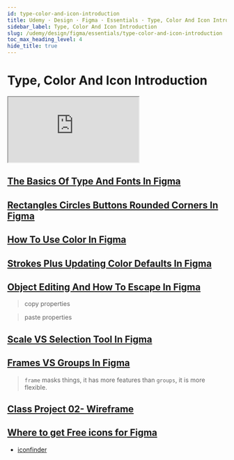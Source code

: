```yaml
---
id: type-color-and-icon-introduction
title: Udemy · Design · Figma · Essentials · Type, Color And Icon Introduction
sidebar_label: Type, Color And Icon Introduction
slug: /udemy/design/figma/essentials/type-color-and-icon-introduction
toc_max_heading_level: 4
hide_title: true
---
```



# Type, Color And Icon Introduction

<iframe src="https://www.figma.com/embed?embed_host=share&url=https%3A%2F%2Fwww.figma.com%2Fdesign%2FBlQNnCgDadSbhmN51qD4Xj%2F03---Figma-Essentials---Type%252C-Color-And-Icon-Introduction%3Ft%3DKB74bOAuuYWNAN6r-1" allowfullscreen></iframe>

## [The Basics Of Type And Fonts In Figma](https://www.udemy.com/course/figma-ux-ui-design-user-experience-tutorial-course/learn/lecture/29164118#overview)

## [Rectangles Circles Buttons Rounded Corners In Figma](https://www.udemy.com/course/figma-ux-ui-design-user-experience-tutorial-course/learn/lecture/29164124#overview)

## [How To Use Color In Figma](https://www.udemy.com/course/figma-ux-ui-design-user-experience-tutorial-course/learn/lecture/29164128#overview)

## [Strokes Plus Updating Color Defaults In Figma](https://www.udemy.com/course/figma-ux-ui-design-user-experience-tutorial-course/learn/lecture/29164136#overview)

## [Object Editing And How To Escape In Figma](https://www.udemy.com/course/figma-ux-ui-design-user-experience-tutorial-course/learn/lecture/29164146#overview)

> copy properties

> paste properties

## [Scale VS Selection Tool In Figma](https://www.udemy.com/course/figma-ux-ui-design-user-experience-tutorial-course/learn/lecture/29164146#overview)

## [Frames VS Groups In Figma](https://www.udemy.com/course/figma-ux-ui-design-user-experience-tutorial-course/learn/lecture/29164154#overview)

> `frame` masks things, it has more features than `groups`, it is more flexible.

## [Class Project 02- Wireframe](https://www.udemy.com/course/figma-ux-ui-design-user-experience-tutorial-course/learn/lecture/29164156#overview)


## [Where to get Free icons for Figma](https://www.udemy.com/course/figma-ux-ui-design-user-experience-tutorial-course/learn/lecture/29164162#overview)

- [iconfinder](https://www.iconfinder.com/)
